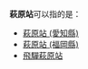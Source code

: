 '''萩原站'''可以指的是：

* [[萩原站_(愛知縣)|萩原站 (愛知縣)]]
* [[萩原站_(福岡縣)|萩原站 (福岡縣)]]
* [[飛驒萩原站|飛驒萩原站]]

{{disambig|Cat=三字車站名消歧義}}